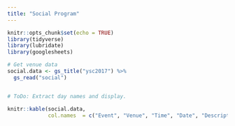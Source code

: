 ```yaml
---
title: "Social Program"
---
```



```r
knitr::opts_chunk$set(echo = TRUE)
library(tidyverse)
library(lubridate)
library(googlesheets)

# Get venue data
social.data <- gs_title("ysc2017") %>% 
  gs_read("social")


# ToDo: Extract day names and display.
```


```r
knitr::kable(social.data,
             col.names  = c("Event", "Venue", "Time", "Date", "Description", "Cost"))
```

